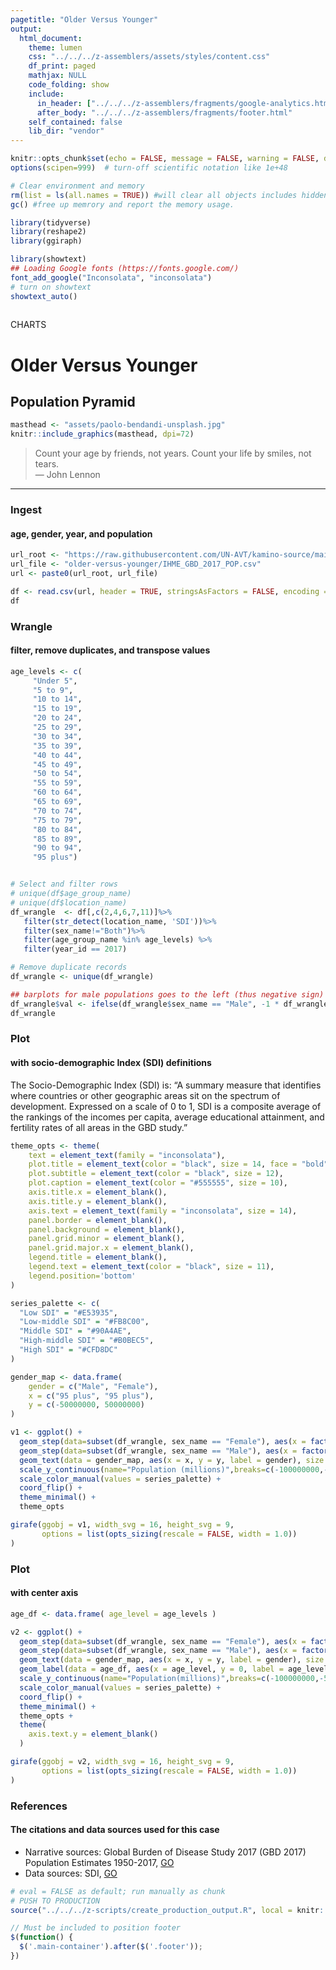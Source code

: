 ```yaml
---
pagetitle: "Older Versus Younger"
output:
  html_document:
    theme: lumen
    css: "../../../z-assemblers/assets/styles/content.css"
    df_print: paged
    mathjax: NULL
    code_folding: show
    include:
      in_header: ["../../../z-assemblers/fragments/google-analytics.html", "../../../z-assemblers/fragments/header.html"]
      after_body: "../../../z-assemblers/fragments/footer.html"
    self_contained: false
    lib_dir: "vendor"
---
```


```r

knitr::opts_chunk$set(echo = FALSE, message = FALSE, warning = FALSE, dev = "svg" )
options(scipen=999)  # turn-off scientific notation like 1e+48

# Clear environment and memory
rm(list = ls(all.names = TRUE)) #will clear all objects includes hidden objects.
gc() #free up memrory and report the memory usage.

library(tidyverse)
library(reshape2)
library(ggiraph)

library(showtext)
## Loading Google fonts (https://fonts.google.com/)
font_add_google("Inconsolata", "inconsolata")
# turn on showtext
showtext_auto()
 
```

<div class="activity">
CHARTS  
</div>

# Older Versus Younger
## Population Pyramid

```r

masthead <- "assets/paolo-bendandi-unsplash.jpg"
knitr::include_graphics(masthead, dpi=72)

```

> Count your age by friends, not years. Count your life by smiles, not tears.\
--- John Lennon\

***

### Ingest
#### age, gender, year, and population

```r

url_root <- "https://raw.githubusercontent.com/UN-AVT/kamino-source/main/sources/0-shared/data/"
url_file <- "older-versus-younger/IHME_GBD_2017_POP.csv"
url <- paste0(url_root, url_file)

df <- read.csv(url, header = TRUE, stringsAsFactors = FALSE, encoding = "UTF-8")
df


```


### Wrangle
#### filter, remove duplicates, and transpose values

```r

age_levels <- c(
     "Under 5",
     "5 to 9",
     "10 to 14",
     "15 to 19",
     "20 to 24",
     "25 to 29",
     "30 to 34",
     "35 to 39",
     "40 to 44",
     "45 to 49",
     "50 to 54",
     "55 to 59",
     "60 to 64",
     "65 to 69",
     "70 to 74",
     "75 to 79",
     "80 to 84",
     "85 to 89",
     "90 to 94",
     "95 plus")


# Select and filter rows
# unique(df$age_group_name)
# unique(df$location_name)
df_wrangle  <- df[,c(2,4,6,7,11)]%>% 
   filter(str_detect(location_name, 'SDI'))%>%
   filter(sex_name!="Both")%>%
   filter(age_group_name %in% age_levels) %>% 
   filter(year_id == 2017)

# Remove duplicate records
df_wrangle <- unique(df_wrangle)

## barplots for male populations goes to the left (thus negative sign)
df_wrangle$val <- ifelse(df_wrangle$sex_name == "Male", -1 * df_wrangle$val, df_wrangle$val)
df_wrangle

```

### Plot
#### with socio-demographic Index (SDI) definitions

The Socio-Demographic Index (SDI) is: "A summary measure that identifies where countries or other geographic areas sit on the spectrum of development. Expressed on a scale of 0 to 1, SDI is a composite average of the rankings of the incomes per capita, average educational attainment, and fertility rates of all areas in the GBD study."


```r

theme_opts <- theme(
    text = element_text(family = "inconsolata"), 
    plot.title = element_text(color = "black", size = 14, face = "bold"),
    plot.subtitle = element_text(color = "black", size = 12),
    plot.caption = element_text(color = "#555555", size = 10),
    axis.title.x = element_blank(),
    axis.title.y = element_blank(),
    axis.text = element_text(family = "inconsolata", size = 14),
    panel.border = element_blank(),
    panel.background = element_blank(),
    panel.grid.minor = element_blank(),
    panel.grid.major.x = element_blank(),
    legend.title = element_blank(),
    legend.text = element_text(color = "black", size = 11),
    legend.position='bottom'
)

series_palette <- c(
  "Low SDI" = "#E53935",
  "Low-middle SDI" = "#FB8C00",
  "Middle SDI" = "#90A4AE",
  "High-middle SDI" = "#B0BEC5",
  "High SDI" = "#CFD8DC"
)

gender_map <- data.frame(
    gender = c("Male", "Female"),
    x = c("95 plus", "95 plus"),
    y = c(-50000000, 50000000)
)

v1 <- ggplot() + 
  geom_step(data=subset(df_wrangle, sex_name == "Female"), aes(x = factor(age_group_name, levels = age_levels ), y = val, color = location_name, group = location_name), size = 2) +
  geom_step(data=subset(df_wrangle, sex_name == "Male"), aes(x = factor(age_group_name, levels = age_levels ), y = val, color = location_name, group = location_name), size = 2) +
  geom_text(data = gender_map, aes(x = x, y = y, label = gender), size = 6, color = "black", vjust = 0.0, nudge_x = 0.1, hjust = 0.5, family = "inconsolata") +
  scale_y_continuous(name="Population (millions)",breaks=c(-100000000,-50000000,0,50000000,100000000), labels = c("100m","50m","0","50m","100m")) +
  scale_color_manual(values = series_palette) +
  coord_flip() +
  theme_minimal() +
  theme_opts  

girafe(ggobj = v1, width_svg = 16, height_svg = 9,
       options = list(opts_sizing(rescale = FALSE, width = 1.0))
)

```


### Plot
#### with center axis


```r

age_df <- data.frame( age_level = age_levels )

v2 <- ggplot() + 
  geom_step(data=subset(df_wrangle, sex_name == "Female"), aes(x = factor(age_group_name, levels = age_levels ), y = val, color = location_name, group = location_name), size = 2) +
  geom_step(data=subset(df_wrangle, sex_name == "Male"), aes(x = factor(age_group_name, levels = age_levels ), y = val, color = location_name, group = location_name), size = 2) +
  geom_text(data = gender_map, aes(x = x, y = y, label = gender), size = 6, color = "black", vjust = 0.0, nudge_x = 0.1, hjust = 0.5, family = "inconsolata") +
  geom_label(data = age_df, aes(x = age_level, y = 0, label = age_level), size = 4, color = "black", vjust = 0.5, hjust = 0.5, family = "inconsolata") +
  scale_y_continuous(name="Population(millions)",breaks=c(-100000000,-50000000,0,50000000,100000000), labels = c("100m","50m","0","50m","100m")) +
  scale_color_manual(values = series_palette) +
  coord_flip() +
  theme_minimal() +
  theme_opts +
  theme(
    axis.text.y = element_blank()
  )

girafe(ggobj = v2, width_svg = 16, height_svg = 9,
       options = list(opts_sizing(rescale = FALSE, width = 1.0))
)

```



### References
#### The citations and data sources used for this case

* Narrative sources: Global Burden of Disease Study 2017 (GBD 2017) Population Estimates 1950-2017, [GO](http://ghdx.healthdata.org/record/ihme-data/gbd-2017-population-estimates-1950-2017)
* Data sources: SDI, [GO](http://www.healthdata.org/taxonomy/glossary/socio-demographic-index-sdi)


```r

# eval = FALSE as default; run manually as chunk
# PUSH TO PRODUCTION
source("../../../z-scripts/create_production_output.R", local = knitr::knit_global())

```


```js

// Must be included to position footer
$(function() {
  $('.main-container').after($('.footer'));
})

```

